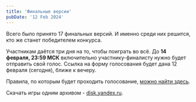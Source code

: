 ```yaml
---
title: 'Финальные версии'
pubDate: '12 Feb 2024'
---
```



Всего было принято 17 финальных версий. И именно среди них решится, кто же станет победителем конкурса.

Участникам даётся три дня на то, чтобы поиграть во всё. До **14 февраля, 23:59 МСК** включительно участнику-финалисту нужно будет отправить свой голос.
Ссылка на форму голосования будет дана 12 февраля (сегодня), ближе к вечеру.

Правила, по которым будет проходить голосование, [можно найти здесь](/page/rules/#️-итоги-конкурса).

Скачать игры одним архивом - [disk.yandex.ru](https://disk.yandex.ru/d/zAVq5W9cEMJ7fw).

<GamesData />
